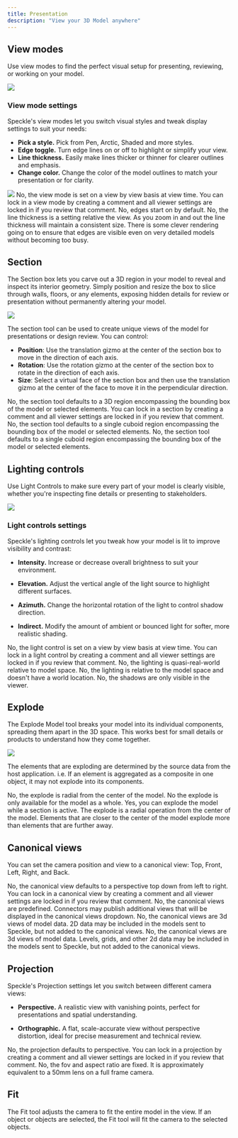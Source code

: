 ```yaml
---
title: Presentation 
description: "View your 3D Model anywhere"
---
```


## View modes
Use view modes to find the perfect visual setup for presenting, reviewing, or working on your model.

<Frame caption="The different appearance of the available view modes">
<img src="/images/3d-viewer/view_modes_2.jpg" />
</Frame>

### View mode settings
Speckle's view modes let you switch visual styles and tweak display settings to suit your needs:

- **Pick a style.** Pick from Pen, Arctic, Shaded and more styles.
- **Edge toggle.** Turn edge lines on or off to highlight or simplify your view.
- **Line thickness.** Easily make lines thicker or thinner for clearer outlines and emphasis.
- **Change color.** Change the color of the model outlines to match your presentation or for clarity.

<Frame caption="Select and configure the view modes">
<img src="/images/3d-viewer/view_mode.jpg" />
</Frame>

<AccordionGroup>
<Accordion title="Can I set a default view mode?">
No, the view mode is set on a view by view basis at view time. You can lock in a view mode by creating a comment and all viewer settings are locked in if you review that comment.
</Accordion>
<Accordion title="Can I set the edges to always be off?">
No, edges start on by default.
</Accordion>
<Accordion title="Can I set the line thickness to always be a certain value related to the model scale?">
No, the line thickness is a setting relative the view. As you zoom in and out the line thickness will maintain a consistent size.
</Accordion>
<Accordion title="I have a very detailed model, will the edges be visible?">
There is some clever rendering going on to ensure that edges are visible even on very detailed models without becoming too busy.
</Accordion>
</AccordionGroup>

## Section
The Section box lets you carve out a 3D region in your model to reveal and inspect its interior geometry. 
Simply position and resize the box to slice through walls, floors, or any elements, exposing hidden details for 
review or presentation without permanently altering your model.

<Frame>
<img src="/images/3d-viewer/section.jpg" />
</Frame>

The section tool can be used to create unique views of the model for presentations or design review. You can control:
- **Position**: Use the translation gizmo at the center of the section box to move in the direction of each axis.
- **Rotation**: Use the rotation gizmo at the center of the section box to rotate in the direction of each axis.
- **Size**: Select a virtual face of the section box and then use the translation gizmo at the center of the face to move 
it in the perpendicular direction.

<AccordionGroup>
<Accordion title="Can I set a default section?">
No, the section tool defaults to a 3D region encompassing the bounding box of the model or selected elements. You can lock in a section by creating a comment and all viewer settings are locked in if you review that comment.
</Accordion>
<Accordion title="Can i set individual section planes?">
No, the section tool defaults to a single cuboid region encompassing the bounding box of the model or selected elements.
</Accordion>
<Accordion title="Can i set multiple section boxes?">
No, the section tool defaults to a single cuboid region encompassing the bounding box of the model or selected elements.
</Accordion>
</AccordionGroup>

## Lighting controls
Use Light Controls to make sure every part of your model is clearly visible, whether you're inspecting fine details or presenting to stakeholders.

<Frame>
<img src="/images/3d-viewer/light_controls.jpg" />
</Frame>

### Light controls settings
Speckle's lighting controls let you tweak how your model is lit to improve visibility and contrast:

- **Intensity.** Increase or decrease overall brightness to suit your environment.

- **Elevation.** Adjust the vertical angle of the light source to highlight different surfaces.

- **Azimuth.** Change the horizontal rotation of the light to control shadow direction.

- **Indirect.** Modify the amount of ambient or bounced light for softer, more realistic shading.

<AccordionGroup>
<Accordion title="Can I set a default light control?">
No, the light control is set on a view by view basis at view time. You can lock in a light control by creating a comment and all viewer settings are locked in if you review that comment.
</Accordion>
<Accordion title="Can i set the lighting to be a real time of day?">
No, the lighting is quasi-real-world relative to model space.
</Accordion>
<Accordion title="Can I specify a location in the world for the lighting?">
No, the lighting is relative to the model space and doesn't have a world location.
</Accordion>
<Accordion title="Can I export the shadows?">
No, the shadows are only visible in the viewer.
</Accordion>
</AccordionGroup>

## Explode
The Explode Model tool breaks your model into its individual components, spreading them apart in the 3D space. This works best for small details or products to understand how they come together.

<Frame>
<img src="/images/3d-viewer/explode.jpg" />
</Frame>

<Note>The elements that are exploding are determined by the source data from the host application. 
i.e. If an element is aggregated as a composite in one object, it may not explode into its components.</Note>

<AccordionGroup>
<Accordion title="Can I constrain the explode to a single axis?">
No, the explode is radial from the center of the model.
</Accordion>
<Accordion title="Can I explode by floor or other model elements?">
No the explode is only available for the model as a whole.
</Accordion>
<Accordion title="Can I explode a section?">
Yes, you can explode the model while a section is active.
</Accordion>
<Accordion title="Why do some parts of the model explode more than others?">
The explode is a radial operation from the center of the model. Elements that are closer to the center of the model explode more than elements that are further away.
</Accordion>
</AccordionGroup>

## Canonical views
You can set the camera position and view to a canonical view: Top, Front, Left, Right, and Back.

<AccordionGroup>
<Accordion title="Can I set a default canonical view?">
No, the canonical view defaults to a perspective top down from left to right. You can lock in a canonical view by creating a comment and all viewer settings are locked in if you review that comment.
</Accordion>
<Accordion title="Can I set additional canonical views?">
No, the canonical views are predefined. Connectors may publish additional views that will be displayed in the canonical views dropdown.
</Accordion>
<Accordion title="Can I add 2d plan or section drawings to include in the view?">
No, the canonical views are 3d views of model data. 2D data may be included in the models sent to Speckle, but not added to the canonical views.
</Accordion>
<Accordion title="Can I show the levels/grids of the model in the view?">
No, the canonical views are 3d views of model data. Levels, grids, and other 2d data may be included in the models sent to Speckle, but not added to the canonical views.
</Accordion>
</AccordionGroup>

## Projection
Speckle's Projection settings let you switch between different camera views:

- **Perspective.** A realistic view with vanishing points, perfect for presentations and spatial understanding.

- **Orthographic.** A flat, scale-accurate view without perspective distortion, ideal for precise measurement and technical review.

<AccordionGroup>
<Accordion title="Can I set a default projection?">
No, the projection defaults to perspective. You can lock in a projection by creating a comment and all viewer settings are locked in if you review that comment.
</Accordion>
<Accordion title="Can I change the FOV of the perspective view?">
No, the fov and aspect ratio are fixed. It is approximately equivalent to a 50mm lens on a full frame camera.
</Accordion>
</AccordionGroup>

## Fit

The Fit tool adjusts the camera to fit the entire model in the view. If an object or objects are selected, the Fit tool will fit the camera to the selected objects.



